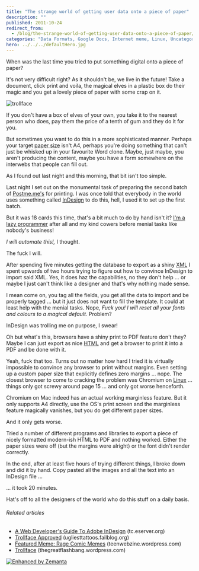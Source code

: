 ```yaml
---
title: "The strange world of getting user data onto a piece of paper"
description: ""
published: 2011-10-24
redirect_from:
  - /blog/the-strange-world-of-getting-user-data-onto-a-piece-of-paper/swizec/2706
categories: "Data Formats, Google Docs, Internet meme, Linux, Uncategorized"
hero: ../../../defaultHero.jpg
---
```


When was the last time you tried to put something digital onto a piece of paper?

It's not very difficult right? As it shouldn't be, we live in the future! Take a document, click print and voila, the magical elves in a plastic box do their magic and you get a lovely piece of paper with some crap on it.

![trollface](https://swizec.com/wp-content/uploads/2011/10/5059286742_eb649aaae3_m5.jpg "trollface")

If you don't have a box of elves of your own, you take it to the nearest person who does, pay them the price of a tenth of gum and they do it for you.

But sometimes you want to do this in a more sophisticated manner. Perhaps your target [paper size](http://en.wikipedia.org/wiki/Paper_size "Paper size") isn't A4, perhaps you're doing something that can't just be whisked up in your favourite Word clone. Maybe, just maybe, you aren't producing the content, maybe you have a form somewhere on the interwebs that people can fill out.

As I found out last night and this morning, that bit isn't too simple.

Last night I set out on the monumental task of preparing the second batch of [Postme.me's](http://postme.me) for printing. I was once told that everybody in the world uses something called [InDesign](http://www.adobe.com/products/indesign/main.html "Adobe InDesign") to do this, hell, I used it to set up the first batch.

But it was 18 cards this time, that's a bit much to do by hand isn't it? [I'm a lazy programmer](http://swizec.com/blog/programmers-are-fucking-lazy/swizec/2648 "Programmers are fucking lazy") after all and my kind cowers before menial tasks like nobody's business!

_I will automate this!,_ I thought.

The fuck I will.

After spending five minutes getting the database to export as a shiny [XML](http://en.wikipedia.org/wiki/XML "XML") I spent upwards of two hours trying to figure out how to convince InDesign to import said XML. Yes, it does haz the capabilities, no they don't help ... or maybe I just can't think like a designer and that's why nothing made sense.

I mean come on, you tag all the fields, you get all the data to import and be properly tagged ... but it just does not want to fill the template. It could at least help with the menial tasks. Nope, _Fuck you! I will reset all your fonts and colours to a magical default._ Problem?

InDesign was trolling me on purpose, I swear!

Oh but what's this, browsers have a shiny print to PDF feature don't they? Maybe I can just export as nice [HTML](http://en.wikipedia.org/wiki/HTML "HTML") and get a browser to print it into a PDF and be done with it.

Yeah, fuck that too. Turns out no matter how hard I tried it is virtually impossible to convince any browser to print without margins. Even setting up a custom paper size that explicitly defines zero margins ... nope. The closest browser to come to cracking the problem was Chromium on [Linux](http://www.kernel.org/ "Linux") ... things only got screwy around page 15 ... and only got worse henceforth.

Chromium on Mac indeed has an actual working marginless feature. But it only supports A4 directly, use the OS's print screen and the marginless feature magically vanishes, but you do get different paper sizes.

And it only gets worse.

Tried a number of different programs and libraries to export a piece of nicely formatted modern-ish HTML to PDF and nothing worked. Either the paper sizes were off (but the margins were alright) or the font didn't render correctly.

In the end, after at least five hours of trying different things, I broke down and did it by hand. Copy pasted all the images and all the text into an InDesign file ...

... it took 20 minutes.

Hat's off to all the designers of the world who do this stuff on a daily basis.

###### Related articles

- [A Web Developer's Guide To Adobe InDesign](http://tc.eserver.org/38079.html) (tc.eserver.org)
- [Trollface Approved](http://ugliesttattoos.failblog.org/2011/10/23/funny-tattoos-trollface-approved/) (ugliesttattoos.failblog.org)
- [Featured Meme: Rage Comic Memes](http://teenwebzine.wordpress.com/2011/05/18/featured-meme-rage-comic-memes/) (teenwebzine.wordpress.com)
- [Trollface](http://thegreatflashbang.wordpress.com/2011/10/16/874/) (thegreatflashbang.wordpress.com)

[![Enhanced by Zemanta](https://img.zemanta.com/zemified_e.png?x-id=38b6b8c0-faa8-4a03-8cc1-ecbcf3788301)](http://www.zemanta.com/ "Enhanced by Zemanta")
